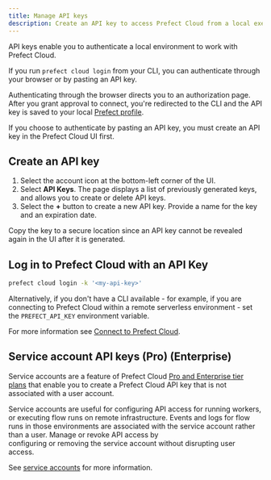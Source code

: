 ```yaml
---
title: Manage API keys
description: Create an API key to access Prefect Cloud from a local execution environment.
---
```


API keys enable you to authenticate a local environment to work with Prefect Cloud.

If you run `prefect cloud login` from your CLI, you can authenticate through your browser or by pasting an API key.

Authenticating through the browser directs you to an authorization page.
After you grant approval to connect, you're redirected to the CLI and the API key is saved to your local 
[Prefect profile](/v3/develop/settings-and-profiles/).

If you choose to authenticate by pasting an API key, you must create an API key in the Prefect Cloud UI first.

## Create an API key

1. Select the account icon at the bottom-left corner of the UI.
2. Select **API Keys**.
The page displays a list of previously generated keys, and allows you to create or delete API keys.
3. Select the **+** button to create a new API key.
Provide a name for the key and an expiration date.

<Warning>
Copy the key to a secure location since an API key cannot be revealed again in the UI after it is generated. 
</Warning>

## Log in to Prefect Cloud with an API Key

```bash
prefect cloud login -k '<my-api-key>'
```

Alternatively, if you don't have a CLI available - for example, if you are connecting to Prefect Cloud within a remote serverless environment - set the `PREFECT_API_KEY` environment variable. 

For more information see [Connect to Prefect Cloud](/v3/manage/cloud/connect-to-cloud).

## Service account API keys (Pro) (Enterprise)

Service accounts are a feature of Prefect Cloud [Pro and Enterprise tier plans](https://www.prefect.io/pricing) that enable you to 
create a Prefect Cloud API key that is not associated with a user account.

Service accounts are useful for configuring API access for running workers, or executing flow runs on remote infrastructure. 
Events and logs for flow runs in those environments are associated with the service account rather than a user. Manage or revoke API access by  
configuring or removing the service account without disrupting user access.

See [service accounts](/v3/manage/cloud/manage-users/service-accounts/) for more information.
